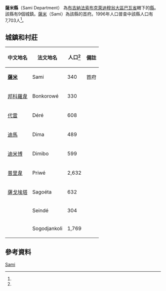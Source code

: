 {{About|布基纳法索巴瓦省的一个县|印度尼西亚巴布亚省的县|萨米县 (巴布亚省)}}
{{Infobox settlement
|name = 薩米縣
|settlement_type = [[巴瓦省|巴瓦省]][[縣_(布基納法索)|縣份]]
|native_name = Sami Department
|nickname = 
|image_skyline = 
|image_size = 
|image_caption =
|image_flag = 
|image_seal = 
|seal_size =
|image_map = 
|map_caption = 
|pushpin_map = Burkina Faso
|pushpin_map_caption = 
|coordinates_region = 
|subdivision_type = 國家
|subdivision_name = {{flag|Burkina Faso}}
|subdivision_type1 = 大區
|subdivision_name1 = [[布克萊迪穆翁大區|布克萊迪穆翁大區]]
|subdivision_type2 = [[布吉納法索行政區劃|省]]
|subdivision_name2 = [[巴瓦省|巴瓦省]]
|subdivision_type3 = 首府
|subdivision_name3 = [[薩米_(布吉納法索)|薩米]]
|leader_title = 
|leader_name = 
|established_title = 
|established_date = 
|area_total_km2 = 
|population_as_of = 1996
|population_footnotes =<ref name=IC>[http://www.inforoute-communale.gov.bf/list_vill/bm.htm Burkinabé government inforoute communale] {{webarchive|url=https://web.archive.org/web/20080124133758/http://www.inforoute-communale.gov.bf/list_vill/bm.htm |date=2008-01-24 }}</ref>
|population_total = 7,703
|population_density_km2 =
|population_blank1_title = 民族
|population_blank1 = 
|timezone =GMT
|coordinates_display = inline,title
|utc_offset = +0
|latd=12
|latm=10
|lats=00
|latNS=N
|longd=4
|longm=10
|longs=00
|longEW=W
|website = 
}}

'''薩米縣'''（Sami Department） 為[[布吉納法索|布吉納法索]][[布克萊迪穆翁大區|布克萊迪穆翁大區]][[巴瓦省|巴瓦省]]轄下的[[縣_(布吉納法索)|縣]]。該縣有9個城鎮。[[薩米_(布吉納法索)|薩米]]（Sami）為該縣的首府。1996年人口普查中該縣人口有7,703人<ref name=IC/>。

==城鎮和村莊==
{| class="wikitable sortable" style="text-align: center"
|- bgcolor=#EEEEEE
! 中文地名
! 法文地名
! 人口<ref name=IC/>
! 備註
|-
| '''[[薩米_(布吉納法索)|薩米]]'''
| Sami
| 340
| 首府
|-
| [[邦科羅韋|邦科羅韋]]
| Bonkorowé
| 330
| 
|-
| [[代雷|代雷]]
| Déré
| 608
|
|-
| [[迪馬_(布吉納法索)|迪馬]]
| Dima
| 489
|
|-
| [[迪米博|迪米博]]
| Dimibo
| 599
|
|-
| [[普里韋|普里韋]]
| Priwé
| 2,632
|
|-
| [[薩戈埃塔|薩戈埃塔]]
| Sagoéta
| 632
|
|-
| 
| Seindé
| 304
|
|-
| 
| Sogodjankoli
| 1,769
|
|}

==參考資料==
{{Reflist}}

{{巴瓦省}}

[[Category:巴瓦省縣份|Sami]]

{{BurkinaFaso-geo-stub}}